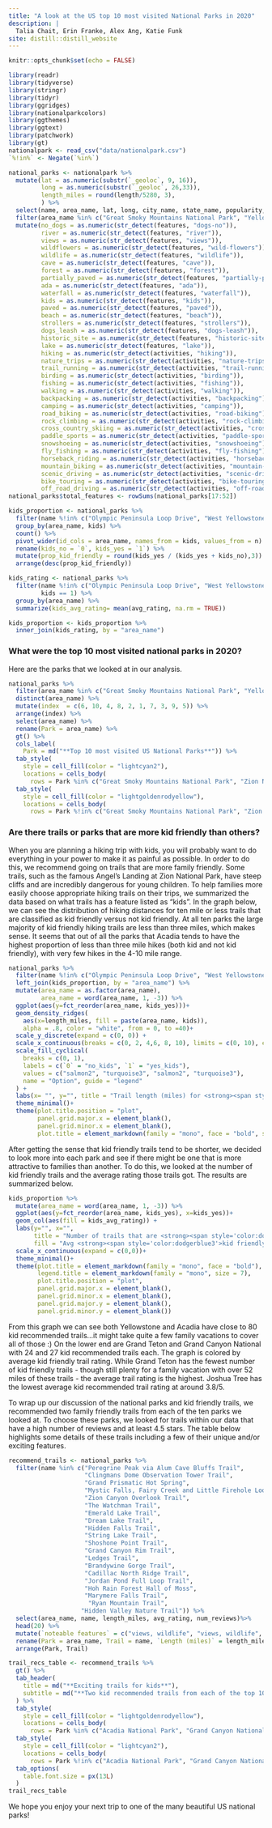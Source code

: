```yaml
---
title: "A look at the US top 10 most visited National Parks in 2020"
description: |
  Talia Chait, Erin Franke, Alex Ang, Katie Funk
site: distill::distill_website
---
```


```r
knitr::opts_chunk$set(echo = FALSE)
```

```r
library(readr)
library(tidyverse)
library(stringr)
library(tidyr)
library(ggridges)
library(nationalparkcolors)
library(ggthemes) 
library(ggtext)
library(patchwork)
library(gt)
nationalpark <- read_csv("data/nationalpark.csv")
`%!in%` <- Negate(`%in%`)

national_parks <- nationalpark %>%
  mutate(lat = as.numeric(substr(`_geoloc`, 9, 16)), 
         long = as.numeric(substr(`_geoloc`, 26,33)), 
         length_miles = round(length/5280, 3), 
         ) %>%
  select(name, area_name, lat, long, city_name, state_name, popularity, length_miles, elevation_gain, difficulty_rating, route_type, visitor_usage, avg_rating, num_reviews, features, activities) %>%
  filter(area_name %in% c("Great Smoky Mountains National Park", "Yellowstone National Park", "Zion National Park", "Rocky Mountain National Park", "Grand Teton National Park", "Grand Canyon National Park", "Cuyahoga Valley National Park", "Acadia National Park", "Olympic National Park", "Joshua Tree National Park")) %>%
  mutate(no_dogs = as.numeric(str_detect(features, "dogs-no")), 
         river = as.numeric(str_detect(features, "river")), 
         views = as.numeric(str_detect(features, "views")), 
         wildflowers = as.numeric(str_detect(features, "wild-flowers")), 
         wildlife = as.numeric(str_detect(features, "wildlife")), 
         cave = as.numeric(str_detect(features, "cave")), 
         forest = as.numeric(str_detect(features, "forest")), 
         partially_paved = as.numeric(str_detect(features, "partially-paved")), 
         ada = as.numeric(str_detect(features, "ada")), 
         waterfall = as.numeric(str_detect(features, "waterfall")), 
         kids = as.numeric(str_detect(features, "kids")), 
         paved = as.numeric(str_detect(features, "paved")), 
         beach = as.numeric(str_detect(features, "beach")), 
         strollers = as.numeric(str_detect(features, "strollers")), 
         dogs_leash = as.numeric(str_detect(features, "dogs-leash")), 
         historic_site = as.numeric(str_detect(features, "historic-site")), 
         lake = as.numeric(str_detect(features, "lake")), 
         hiking = as.numeric(str_detect(activities, "hiking")), 
         nature_trips = as.numeric(str_detect(activities, "nature-trips")), 
         trail_running = as.numeric(str_detect(activities, "trail-running")), 
         birding = as.numeric(str_detect(activities, "birding")), 
         fishing = as.numeric(str_detect(activities, "fishing")), 
         walking = as.numeric(str_detect(activities, "walking")), 
         backpacking = as.numeric(str_detect(activities, "backpacking")), 
         camping = as.numeric(str_detect(activities, "camping")), 
         road_biking = as.numeric(str_detect(activities, "road-biking")), 
         rock_climbing = as.numeric(str_detect(activities, "rock-climbing")), 
         cross_country_skiing = as.numeric(str_detect(activities, "cross-country-skiing")), 
         paddle_sports = as.numeric(str_detect(activities, "paddle-sports")), 
         snowshoeing = as.numeric(str_detect(activities, "snowshoeing")), 
         fly_fishing = as.numeric(str_detect(activities, "fly-fishing")), 
         horseback_riding = as.numeric(str_detect(activities, "horseback-riding")), 
         mountain_biking = as.numeric(str_detect(activities, "mountain-biking")), 
         scenic_driving = as.numeric(str_detect(activities, "scenic-driving")), 
         bike_touring = as.numeric(str_detect(activities, "bike-touring")), 
         off_road_driving = as.numeric(str_detect(activities, "off-road-driving")))
national_parks$total_features <- rowSums(national_parks[17:52])

kids_proportion <- national_parks %>%
  filter(name %!in% c("Olympic Peninsula Loop Drive", "West Yellowstone to Jackson Scenic Drive", "Joshua Tree National Park Scenic Drive")) %>%
  group_by(area_name, kids) %>%
  count() %>%
  pivot_wider(id_cols = area_name, names_from = kids, values_from = n) %>%
  rename(kids_no = `0`, kids_yes = `1`) %>%
  mutate(prop_kid_friendly = round(kids_yes / (kids_yes + kids_no),3)) %>%
  arrange(desc(prop_kid_friendly))

kids_rating <- national_parks %>%
  filter(name %!in% c("Olympic Peninsula Loop Drive", "West Yellowstone to Jackson Scenic Drive", "Joshua Tree National Park Scenic Drive"), 
         kids == 1) %>%
  group_by(area_name) %>%
  summarize(kids_avg_rating= mean(avg_rating, na.rm = TRUE))

kids_proportion <- kids_proportion %>%
  inner_join(kids_rating, by = "area_name")
```

### What were the top 10 most visited national parks in 2020?

Here are the parks that we looked at in our analysis. 

```r
national_parks %>%
  filter(area_name %in% c("Great Smoky Mountains National Park", "Yellowstone National Park", "Zion National Park", "Rocky Mountain National Park", "Grand Teton National Park", "Grand Canyon National Park", "Cuyahoga Valley National Park", "Acadia National Park", "Olympic National Park", "Joshua Tree National Park")) %>%
  distinct(area_name) %>%
  mutate(index  = c(6, 10, 4, 8, 2, 1, 7, 3, 9, 5)) %>%
  arrange(index) %>%
  select(area_name) %>%
  rename(Park = area_name) %>%
  gt() %>%
  cols_label(
    Park = md("**Top 10 most visited US National Parks**")) %>%
  tab_style(
    style = cell_fill(color = "lightcyan2"),
    locations = cells_body(
      rows = Park %in% c("Great Smoky Mountains National Park", "Zion National Park", "Grand Teton National Park", "Olympic National Park", "Cuyahoga Valley National Park"))) %>%
  tab_style(
    style = cell_fill(color = "lightgoldenrodyellow"),
    locations = cells_body(
      rows = Park %!in% c("Great Smoky Mountains National Park", "Zion National Park", "Grand Teton National Park", "Olympic National Park", "Cuyahoga Valley National Park")))
```

### Are there trails or parks that are more kid friendly than others?

When you are planning a hiking trip with kids, you will probably want to do everything in your power to make it as painful as possible. In order to do this, we recommend going on trails that are more family friendly. Some trails, such as the famous Angel’s Landing at Zion National Park, have steep cliffs and are incredibly dangerous for young children. To help families more easily choose appropriate hiking trails on their trips, we summarized the data based on what trails has a feature listed as “kids”. In the graph below, we can see the distribution of hiking distances for ten mile or less trails that are classified as kid friendly versus not kid friendly. At all ten parks the large majority of kid friendly hiking trails are less than three miles, which makes sense. It seems that out of all the parks that Acadia tends to have the highest proportion of less than three mile hikes (both kid and not kid friendly), with very few hikes in the 4-10 mile range.

```r
national_parks %>%
  filter(name %!in% c("Olympic Peninsula Loop Drive", "West Yellowstone to Jackson Scenic Drive", "Joshua Tree National Park Scenic Drive")) %>%
  left_join(kids_proportion, by = "area_name") %>%
  mutate(area_name = as.factor(area_name), 
         area_name = word(area_name, 1, -3)) %>%
  ggplot(aes(y=fct_reorder(area_name, kids_yes)))+
  geom_density_ridges(
    aes(x=length_miles, fill = paste(area_name, kids)), 
    alpha = .8, color = "white", from = 0, to =40)+
  scale_y_discrete(expand = c(0, 0)) +
  scale_x_continuous(breaks = c(0, 2, 4,6, 8, 10), limits = c(0, 10), expand = c(0, 0)) +
  scale_fill_cyclical(
    breaks = c(0, 1),
    labels = c(`0` = "no_kids", `1` = "yes_kids"),
    values = c("salmon2", "turquoise3", "salmon2", "turquoise3"),
    name = "Option", guide = "legend"
  ) +
  labs(x= "", y="", title = "Trail length (miles) for <strong><span style='color:turquoise3'>kid</span></strong></b> versus <strong><span style='color:salmon2'>not kid</span></strong></b> recommended trails")+
  theme_minimal()+
  theme(plot.title.position = "plot", 
        panel.grid.major.x = element_blank(), 
        panel.grid.minor.x = element_blank(),
        plot.title = element_markdown(family = "mono", face = "bold", size = 10))
```

After getting the sense that kid friendly trails tend to be shorter, we decided to look more into each park and see if there might be one that is more attractive to families than another. To do this, we looked at the number of kid friendly trails and the average rating those trails got. The results are summarized below. 

```r
kids_proportion %>%
  mutate(area_name = word(area_name, 1, -3)) %>%
  ggplot(aes(y=fct_reorder(area_name, kids_yes), x=kids_yes))+
  geom_col(aes(fill = kids_avg_rating)) + 
  labs(y="", x="", 
       title = "Number of trails that are <strong><span style='color:dodgerblue3'>kid friendly</span></strong></b>",
       fill = "Avg <strong><span style='color:dodgerblue3'>kid friendly</span></strong></b> \ntrail rating")+
  scale_x_continuous(expand = c(0,0))+
  theme_minimal()+
  theme(plot.title = element_markdown(family = "mono", face = "bold"),
        legend.title = element_markdown(family = "mono", size = 7),
        plot.title.position = "plot", 
        panel.grid.major.x = element_blank(), 
        panel.grid.minor.x = element_blank(), 
        panel.grid.major.y = element_blank(), 
        panel.grid.minor.y = element_blank())
```

From this graph we can see both Yellowstone and Acadia have close to 80 kid recommended trails...it might take quite a few family vacations to cover all of those :) On the lower end are Grand Teton and Grand Canyon National with 24 and 27 kid recommended trails each. The graph is colored by average kid friendly trail rating. While Grand Teton has the fewest number of kid friendly trails - though still plenty for a family vacation with over 52 miles of these trails - the average trail rating is the highest. Joshua Tree has the lowest average kid recommended trail rating at around 3.8/5. 

To wrap up our discussion of the national parks and kid friendly trails, we recommended two family friendly trails from each of the ten parks we looked at. To choose these parks, we looked for trails within our data that have a high number of reviews and at least 4.5 stars. The table below highlights some details of these trails including a few of their unique and/or exciting features. 

```r
recommend_trails <- national_parks %>%
  filter(name %in% c("Peregrine Peak via Alum Cave Bluffs Trail", 
                     "Clingmans Dome Observation Tower Trail", 
                     "Grand Prismatic Hot Spring", 
                     "Mystic Falls, Fairy Creek and Little Firehole Loop", 
                     "Zion Canyon Overlook Trail", 
                     "The Watchman Trail", 
                     "Emerald Lake Trail", 
                     "Dream Lake Trail", 
                     "Hidden Falls Trail", 
                     "String Lake Trail", 
                     "Shoshone Point Trail", 
                     "Grand Canyon Rim Trail", 
                     "Ledges Trail", 
                     "Brandywine Gorge Trail", 
                     "Cadillac North Ridge Trail", 
                     "Jordan Pond Full Loop Trail", 
                     "Hoh Rain Forest Hall of Moss", 
                     "Marymere Falls Trail", 
                      "Ryan Mountain Trail", 
                    "Hidden Valley Nature Trail")) %>%
  select(area_name, name, length_miles, avg_rating, num_reviews)%>%
  head(20) %>%
  mutate(`noteable features` = c("views, wildlife", "views, wildlife", "hot springs, river", "hot springs, river, waterfall", "cave, trail running", "river, camping", "river, fishing, snowshoeing", "skiing, snowshoeing, rock climbing", "lake, beach, rock climbing, camping", "ada, beach, strollers, birding", "ada, strollers, birding, trail running", "ada, strollers", "historic site, trail running", "historic site, waterfall, river, fishing", "trail running, birding, wildlife", "lake, birding, trail running", "ada, strollers, camping, birding", "lake, waterfall, birding", "wildlife, views", "views, rock climbing, trail running")) %>%
  rename(Park = area_name, Trail = name, `Length (miles)` = length_miles, `Avg rating` = avg_rating, `Number reivews` = num_reviews, `Noteable features` = `noteable features`) %>%
  arrange(Park, Trail)

trail_recs_table <- recommend_trails %>%
  gt() %>%
  tab_header(
    title = md("**Exciting trails for kids**"),
    subtitle = md("**Two kid recommended trails from each of the top 10 most visited national parks**")
  ) %>%
  tab_style(
    style = cell_fill(color = "lightgoldenrodyellow"),
    locations = cells_body(
      rows = Park %in% c("Acadia National Park", "Grand Canyon National Park", "Great Smoky Mountains National Park", "Olympic National Park", "Yellowstone National Park"))) %>%
  tab_style(
    style = cell_fill(color = "lightcyan2"),
    locations = cells_body(
      rows = Park %!in% c("Acadia National Park", "Grand Canyon National Park", "Great Smoky Mountains National Park", "Olympic National Park", "Yellowstone National Park"))) %>%
  tab_options(
    table.font.size = px(13L)
  )
trail_recs_table
```

We hope you enjoy your next trip to one of the many beautiful US national parks! 
